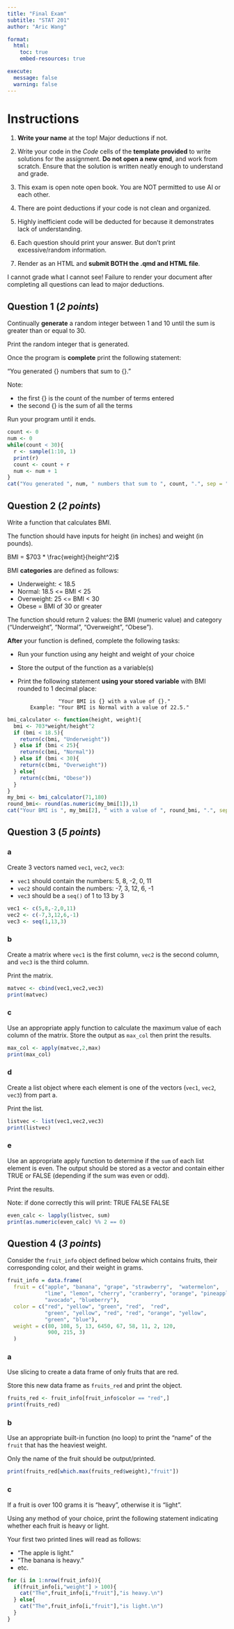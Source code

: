 ```yaml
---
title: "Final Exam"
subtitle: "STAT 201"
author: "Aric Wang"

format:
  html:
    toc: true
    embed-resources: true

execute:
  message: false
  warning: false
---
```


# Instructions

1. **Write your name** at the top! Major deductions if not.

2. Write your code in the *Code* cells of the **template provided** to write solutions for the assignment. **Do not open a new qmd**, and work from scratch. Ensure that the solution is written neatly enough to understand and grade.

3. This exam is open note open book. You are NOT permitted to use AI or each other.

4. There are point deductions if your code is not clean and organized.

5. Highly inefficient code will be deducted for because it demonstrates lack of understanding. 

6. Each question should print your answer. But don't print excessive/random information.

7. Render as an HTML and **submit BOTH the .qmd and HTML file**.

I cannot grade what I cannot see! Failure to render your document after completing all questions can lead to major deductions.


## Question 1 (*2 points*)

Continually **generate** a random integer between 1 and 10 until the sum is greater than or equal to 30. 

Print the random integer that is generated.

Once the program is **complete** print the following statement:

"You generated {} numbers that sum to {}." 

Note:

- the first {} is the count of the number of terms entered 
- the second {} is the sum of all the terms
    
Run your program until it ends.

```r
count <- 0
num <- 0
while(count < 30){
  r <- sample(1:10, 1)
  print(r)
  count <- count + r
  num <- num + 1
}
cat("You generated ", num, " numbers that sum to ", count, ".", sep = "")
```

## Question 2 (*2 points*)

Write a function that calculates BMI. 

The function should have inputs for height (in inches) and weight (in pounds).

BMI =  $703 * \frac{weight}{height^2}$

BMI **categories** are defined as follows:

- Underweight: < 18.5
- Normal: 18.5 <= BMI < 25
- Overweight: 25 <= BMI < 30
- Obese = BMI of 30 or greater

The function should return 2 values: the BMI (numeric value) and category ("Underweight", "Normal", "Overweight", "Obese").

**After** your function is defined, complete the following tasks:

- Run your function using any height and weight of your choice
- Store the output of the function as a variable(s)
- Print the following statement **using your stored variable** with BMI rounded to 1 decimal place:

                   "Your BMI is {} with a value of {}." 
          Example: "Your BMI is Normal with a value of 22.5."
                
```r
bmi_calculator <- function(height, weight){
  bmi <- 703*weight/height^2
  if (bmi < 18.5){
    return(c(bmi, "Underweight"))
  } else if (bmi < 25){
    return(c(bmi, "Normal"))
  } else if (bmi < 30){
    return(c(bmi, "Overweight"))
  } else{
    return(c(bmi, "Obese"))
  }
}
my_bmi <- bmi_calculator(71,180)
round_bmi<- round(as.numeric(my_bmi[1]),1)
cat("Your BMI is ", my_bmi[2], " with a value of ", round_bmi, ".", sep = "")
```
         
                
## Question 3 (*5 points*)

### a

Create 3 vectors named `vec1`, `vec2`, `vec3`: 

- `vec1` should contain the numbers: 5, 8, -2, 0, 11
- `vec2` should contain the numbers: -7, 3, 12, 6, -1
- `vec3` should be a `seq()` of 1 to 13 by 3

```r
vec1 <- c(5,8,-2,0,11)
vec2 <- c(-7,3,12,6,-1)
vec3 <- seq(1,13,3)
```


### b

Create a matrix where `vec1` is the first column, `vec2` is the second column, and `vec3` is the third column.

Print the matrix.

```r
matvec <- cbind(vec1,vec2,vec3)
print(matvec)
```


### c

Use an appropriate apply function to calculate the maximum value of each column of the matrix. Store the output as `max_col` then print the results.

```r
max_col <- apply(matvec,2,max)
print(max_col)
```


### d

Create a list object where each element is one of the vectors (`vec1`, `vec2`, `vec3`) from part a. 

Print the list.

```r
listvec <- list(vec1,vec2,vec3)
print(listvec)
```


### e

Use an appropriate apply function to determine if the `sum` of each list element is even. The output should be stored as a vector and contain either TRUE or FALSE (depending if the sum was even or odd). 

Print the results.

Note: if done correctly this will print: TRUE FALSE FALSE

```r
even_calc <- lapply(listvec, sum)
print(as.numeric(even_calc) %% 2 == 0)

```


## Question 4 (*3 points*)

Consider the `fruit_info` object defined below which contains fruits, their corresponding color, and their weight in grams.

```r
fruit_info = data.frame(
  fruit = c("apple", "banana", "grape", "strawberry",  "watermelon", 
            "lime", "lemon", "cherry", "cranberry", "orange", "pineapple", 
            "avocado", "blueberry"),
  color = c("red", "yellow", "green", "red",  "red", 
            "green", "yellow", "red", "red", "orange", "yellow",
            "green", "blue"),
  weight = c(80, 108, 5, 13, 6450, 67, 58, 11, 2, 120,
             900, 215, 3)
  )
```


### a

Use slicing to create a data frame of only fruits that are red.

Store this new data frame as `fruits_red` and print the object.

```r
fruits_red <- fruit_info[fruit_info$color == "red",]
print(fruits_red)
```


### b

Use an appropriate built-in function (no loop) to print the "name" of the `fruit` that has the heaviest weight. 

Only the name of the fruit should be output/printed.

```r
print(fruits_red[which.max(fruits_red$weight),"fruit"])
```


### c

If a fruit is over 100 grams it is "heavy", otherwise it is "light".

Using any method of your choice, print the following statement indicating whether each fruit is heavy or light.

Your first two printed lines will read as follows:

  - "The apple is light."
  - "The banana is heavy."
  - etc.

```r
for (i in 1:nrow(fruit_info)){
  if(fruit_info[i,"weight"] > 100){
    cat("The",fruit_info[i,"fruit"],"is heavy.\n")
  } else{
    cat("The",fruit_info[i,"fruit"],"is light.\n")
  }
}
```


